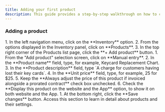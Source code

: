 ```yaml
---
title: Adding your first product
description: This guide provides a step-by-step walkthrough on how to create a basic product in Nexudus.
---
```


### Adding a product
<Steps>
 <Step title="Navigate to Inventory and Add Product">
  1. In the left navigation menu, click on the **Inventory** option.
  2. From the options displayed in the Inventory panel, click on **Products**.
  3. In the top right corner of the Products list page, click the **+ Add product** button.
 </Step>
 <Step title="Select Product Type and Enter Details">
  1.  From the "Add product" selection screen, click on **Manual entry**.
  2. In the **Product name** field, type, for example, Keycard Replacement Chart.
  3. In the **Product description** field, type `A charge for customers having lost their key cards`.
  4. In the **Unit price** field, type, for example, 25 for $25.
  5. Keep the **Always adjust the price of this product if invoiced alongside a prorated contract** check box unchecked.
  6. Check the **Display this product on the website and the App** option, to show it on both website and the App.
 </Step>
 <Step title="Save Changes">
  1. At the bottom right, click the **Save changes** button.
 </Step>
</Steps>

<Card horizontal title="Learn more about products" icon="book" href="/reference/billing/products">
    Access this section to learn in detail about products and their settings.
</Card>


